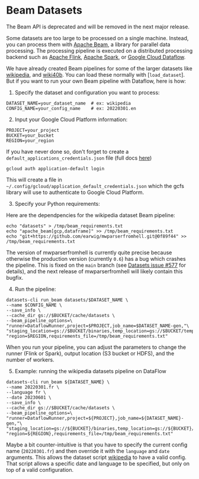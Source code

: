 # Beam Datasets

<Tip warning={true}>

The Beam API is deprecated and will be removed in the next major release. 

</Tip>

Some datasets are too large to be processed on a single machine. Instead, you can process them with [Apache Beam](https://beam.apache.org/), a library for parallel data processing. The processing pipeline is executed on a distributed processing backend such as [Apache Flink](https://flink.apache.org/), [Apache Spark](https://spark.apache.org/), or [Google Cloud Dataflow](https://cloud.google.com/dataflow).

We have already created Beam pipelines for some of the larger datasets like [wikipedia](https://huggingface.co/datasets/wikipedia), and [wiki40b](https://huggingface.co/datasets/wiki40b). You can load these normally with [`load_dataset`]. But if you want to run your own Beam pipeline with Dataflow, here is how:

1. Specify the dataset and configuration you want to process:

```
DATASET_NAME=your_dataset_name  # ex: wikipedia
CONFIG_NAME=your_config_name    # ex: 20220301.en
```

2. Input your Google Cloud Platform information:

```
PROJECT=your_project
BUCKET=your_bucket
REGION=your_region
```

If you have never done so, don't forget to create a `default_applications_credentials.json` file (full docs [here](https://cloud.google.com/sdk/gcloud/reference/auth/application-default/login))

```
gcloud auth application-default login
```

This will create a file in `~/.config/gcloud/application_default_credentials.json` which the gcfs library will use to authenticate to Google Cloud Platform.

3. Specify your Python requirements:

Here are the dependpencies for the wikipedia dataset Beam pipeline:

```
echo "datasets" > /tmp/beam_requirements.txt
echo "apache_beam[gcp,dataframe]" >> /tmp/beam_requirements.txt
echo "git+https://github.com/earwig/mwparserfromhell.git@0f89f44" >> /tmp/beam_requirements.txt
```

The version of mwparserfromhell is currently quite precise because otherwise the production version (currently `0.6`) has a bug which crashes the pipeline. This is fixed on the `main` branch (see [Datasets issue #577](https://github.com/huggingface/datasets/issues/577) for details), and the next release of mwparserfromhell will likely contain this bugfix.

4. Run the pipeline:

```
datasets-cli run_beam datasets/$DATASET_NAME \
--name $CONFIG_NAME \
--save_info \
--cache_dir gs://$BUCKET/cache/datasets \
--beam_pipeline_options=\
"runner=DataflowRunner,project=$PROJECT,job_name=$DATASET_NAME-gen,"\
"staging_location=gs://$BUCKET/binaries,temp_location=gs://$BUCKET/temp,"\
"region=$REGION,requirements_file=/tmp/beam_requirements.txt"
```

<Tip>

When you run your pipeline, you can adjust the parameters to change the runner (Flink or Spark), output location (S3 bucket or HDFS), and the number of workers.

</Tip>

5. Example: running the wikipedia datasets pipeline on DataFlow

```
datasets-cli run_beam ${DATASET_NAME} \
--name 20220301.fr \
--language fr \
--date 20230601 \
--save_info \
--cache_dir gs://$BUCKET/cache/datasets \
--beam_pipeline_options=\
"runner=DataflowRunner,project=${PROJECT},job_name=${DATASET_NAME}-gen,"\
"staging_location=gs://${BUCKET}/binaries,temp_location=gs://${BUCKET}/temp,"\
"region=${REGION},requirements_file=/tmp/beam_requirements.txt"
```

Maybe a bit counter-intuitive is that you have to specify the current config name (`20220301.fr`) and then override it with the `language` and `date` arguments. This allows the dataset script [wikipedia](https://huggingface.co/datasets/wikipedia/blob/main/wikipedia.py) to have a valid config. That script allows a specific date and language to be specified, but only on top of a valid configuration.
